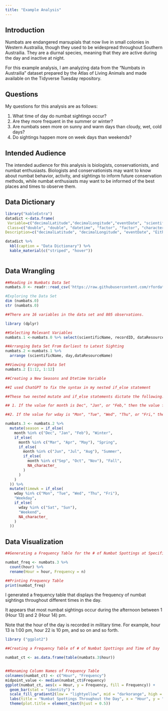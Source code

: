 ```yaml
---
title: "Example Analysis"
---
```


## Introduction

Numbats are endangered marsupials that now live in small colonies in Western Austrailia, though they used to be widespread throughout Southern Austrailia. They are a diurnal species, meaning that they are active during the day and inactive at night.

For this example analysis, I am analyzing data from the "Numbats in Austrailia" dataset prepared by the Atlas of Living Animals and made available on the Tidyverse Tuesday repository.

## Questions

My questions for this analysis are as follows:

1.  What time of day do numbat sightings occur?
2.  Are they more frequent in the summer or winter?
3.  Are numbats seen more on sunny and warm days than cloudy, wet, cold days?
4.  Do sightings happen more on week days than weekends?

## Intended Audience

The intended audience for this analysis is biologists, conservationists, and numbat enthusiasts. Biologists and conservationists may want to know about numbat behavior, activity, and sightings to inform future conservation methods, while numbat enthusiasts may want to be informed of the best places and times to observe them.

## Data Dictionary

```r

library("kableExtra")
datadict <-data.frame(
 Variable=c("decimalLatitude","decimalLongitude","eventDate", "scientificName","taxonConceptID","recordID", "dataResourceName","year","month","wday","hour","day", "dryandra","prcp","tmax","tmin"), 
 Class=c("double", "double", "datetime", "factor", "factor", "character", "factor", "integer", "factor", "factor", "integer", "date", "logical", "double", "double", "double"),
Description=c("decimalLatitude", "decimalLongitude", "eventDate", "Either 'Myrmecobius fasciatus' or 'Myrmecobius fasciatus rufus'", "The URL for this (sub)species", "recordID", "dataResourceName", "The 4-digit year of the event (when available)", "The 3-letter month abbreviation of the event (when available)", "The 3-letter weekday abbreviation of the event (when available)", "The hour of the event (when available)", "The date of the event (when available)", "Whether the observation was in Dryandra Woodland", "Precipitation on that day in Dryandra Woodland (when relevant), in millimeters", "Maximum temperature on that day in Dryandra Woodland (when relevant), in degrees Celsius", "Minimum temperature on that day in Dryandra Woodland (when relevant), in degrees Celsius"))

datadict %>%
  kbl(caption = "Data Dictionary") %>%
  kable_material(c("striped", "hover"))
 
```

## Data Wrangling

```r
##Reading in Numbats Data Set 
numbats.0 <- readr::read_csv('https://raw.githubusercontent.com/rfordatascience/tidytuesday/master/data/2023/2023-03-07/numbats.csv')
```

```r
#Exploring the Data Set 
dim (numbats.0)
str (numbats.0)

##There are 16 variables in the data set and 805 observations.

```

```r
library (dplyr) 

##Selecting Relevant Variables 
numbats.1 <-numbats.0 %>% select(scientificName, recordID, dataResourceName, year, month, wday, hour, day, dryandra, prcp, tmax, tmin)

##Arranging Data Set From Earliest to Latest Sighting 
numbats.2 <-numbats.1 %>% 
  arrange (scientificName, day,dataResourceName)

##Viewing Arragned Data Set 
numbats.2 [1:12, 1:12]

##Creating a New Seasons and Dtetime Variable 

##I used ChatGPT to fix the syntax in my nested if_else statement

##These two nested mutate and if_else statements dictate the following: 

## 1. If the value for month is Dec", "Jan", or "Feb," then the value for the new variable, season is "Winter; if the value for month is "Mar", "Apr", or "May," then the value for the new variable, season, is "Spring; if the value for month is "Jun", "Jul", or "Aug," then the value for the new variable, season, is "Summer"; if the value for month is "Sep", "Oct", or "Nov," then the value for the new variable, season, is "Fall". If the value for month is missing, then the value for season is NA. 

##2. If the value for wday is "Mon", "Tue", "Wed", "Thu", or "Fri," then the new variable, timewk, (which has a vaue of Weekday or Weekend) has a value of "Weekday". If the value for wday is Sat" or "Sun," then the new variable, timewk, has a value of "Weekend". If the value for wday is missing, then the new variable, timewk, has a value of NA. 

numbats.3 <- numbats.2 %>%
  mutate(season = if_else(
    month %in% c("Dec", "Jan", "Feb"), "Winter",
    if_else(
      month %in% c("Mar", "Apr", "May"), "Spring",
      if_else(
        month %in% c("Jun", "Jul", "Aug"), "Summer",
        if_else(
          month %in% c("Sep", "Oct", "Nov"), "Fall",
          NA_character_
        )
      )
    )
  )) %>%
  mutate(timewk = if_else(
    wday %in% c("Mon", "Tue", "Wed", "Thu", "Fri"), 
    "Weekday", 
    if_else(
      wday %in% c("Sat", "Sun"), 
      "Weekend", 
      NA_character_
    )
  ))


```

## Data Visualization

```r
##Generating a Frequency Table for the # of Numbat Spottings at Specific Hours of Day

numbat_freq <- numbats.3 %>%
  count(hour) %>%
  rename(Hour = hour, Frequency = n)

##Printing Frequency Table 
print(numbat_freq)
```

I generated a frequency table that displays the frequency of numbat sightings throughout different times in the day.

It appears that most numbat sightings occur during the afternoon between 1 (Hour 13) and 2 (Hour 14) pm.

::: callout-note
Note that the hour of the day is recorded in military time. For example, hour 13 is 1:00 pm, hour 22 is 10 pm, and so on and so forth.
:::

```r
library ("ggplot2")

##Creating a Frequency Table of # of Numbat Spottings and Time of Day

numbat_ct <- as.data.frame(table(numbats.3$hour))


##Renaming Column Names of Frequency Table 
colnames(numbat_ct) <- c("Hour", "Frequency")
midpoint_value <- median(numbat_ct$Frequency)
ggplot(numbat_ct, aes(x = Hour, y = Frequency, fill = Frequency)) +
  geom_bar(stat = "identity") +
  scale_fill_gradient2(low = "lightyellow", mid = "darkorange", high = "red") +  # Custom gradient
  labs(title = "Numbat Spottings Throughout the Day", x = "Hour", y = "Frequency of Spottings") +
  theme(plot.title = element_text(hjust = 0.5))
```
